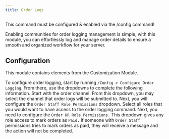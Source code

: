 ```yaml
---
title: Order Logs
---
```


<Warning>This command must be configured & enabled via the /config command!</Warning>

Enabling communities for order logging management is simple, with this module, you can effortlessly log and manage order details to ensure a smooth and organized workflow for your server.

## Configuration

<Info>This module contains elements from the Customization Module.</Info>

To configure order logging, start by running `/Config > Configure Order Logging`. From there, use the dropdowns to complete the following information. Start with the order channel. From this dropdown, you may select the channel that order logs will be submitted to. Next, you will configure the `Order Staff Role Permissions` dropdown. Select all roles that you would want to have access to the order logging command. Next, you need to configure the `Order HR Role Permissions.` This dropdown gives any role access to mark orders as `Paid.` If someone with `Order Staff` permissions tries to mark orders as paid, they will receive a message and the action will not be completed.
